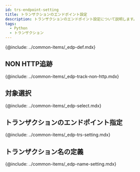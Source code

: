 ```yaml
---
id: trs-endpoint-setting
title: トランザクションのエンドポイント設定
description: トランザクションのエンドポイント設定について説明します。
tags:
  - Python
  - トランザクション
---
```


{@include: ../common-items/_edp-def.mdx}

## NON HTTP追跡

{@include: ../common-items/_edp-track-non-http.mdx} 

## 対象選択

<!-- 먼저 메소드 트레이스를 설정하세요. 확실하게 트랜잭션에서 호출되는 클래스를 지정하세요. 그래서 DB를 사용하는 프로그램에서는 **JDBC 드라이버**가 유용합니다. JDBC 드라이버에 트레이스를 설정하세요. -->

{@include: ../common-items/_edp-select.mdx} 

## トランザクションのエンドポイント指定

{@include: ../common-items/_edp-trs-setting.mdx} 

## トランザクション名の定義

{@include: ../common-items/_edp-name-setting.mdx}
